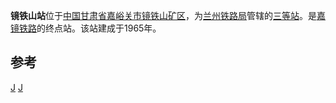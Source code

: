 {{Expand |time=2009-10-19T13:56:03+00:00 }}
{{Infobox China railway station 
|车站名称 = 镜铁山站
|车站名称拼音 = Jìngtiěshān
|电报码 = JVJ
|拼音码 = JTS
|车站地址 = [[甘肃省|甘肃省]][[嘉峪关市|嘉峪关市]][[镜铁山矿区|镜铁山矿区]]
|车站等级 = [[三等站_(中铁)|三等站]]
|归属 = [[兰州铁路局|兰州铁路局]]
|线路 = [[嘉镜铁路|嘉镜铁路]]
}}
'''镜铁山站'''位于[[中国|中国]][[甘肃省|甘肃省]][[嘉峪关市|嘉峪关市]][[镜铁山矿区|镜铁山矿区]]，为[[兰州铁路局|兰州铁路局]]管辖的[[三等站_(中铁)|三等站]]。是[[嘉镜铁路|嘉镜铁路]]的终点站。该站建成于1965年。

{{start rail box}}
{{s-inop|[[东水峡站|东水峡站]]}}
{{s-line|[[嘉镜铁路|嘉镜铁路]]}}
{{Terminus}}
{{end box}}

==参考==
{{reflist}}
{{嘉镜铁路}}
{{铁路车站小作品}}

[[Category:1965年启用的铁路车站|J]]
[[Category:嘉峪关市铁路车站|J]]